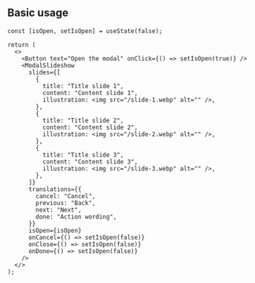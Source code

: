 
## Basic usage

<Preview>
  <Demo />
</Preview>

```tsx
const [isOpen, setIsOpen] = useState(false);

return (
  <>
    <Button text="Open the modal" onClick={() => setIsOpen(true)} />
    <ModalSlideshow
      slides={[
        {
          title: "Title slide 1",
          content: "Content slide 1",
          illustration: <img src="/slide-1.webp" alt="" />,
        },
        {
          title: "Title slide 2",
          content: "Content slide 2",
          illustration: <img src="/slide-2.webp" alt="" />,
        },
        {
          title: "Title slide 3",
          content: "Content slide 3",
          illustration: <img src="/slide-3.webp" alt="" />,
        },
      ]}
      translations={{
        cancel: "Cancel",
        previous: "Back",
        next: "Next",
        done: "Action wording",
      }}
      isOpen={isOpen}
      onCancel={() => setIsOpen(false)}
      onClose={() => setIsOpen(false)}
      onDone={() => setIsOpen(false)}
    />
  </>
);
```

